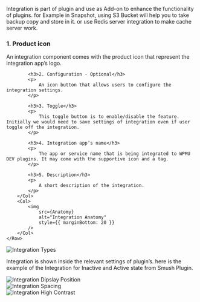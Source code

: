 

<Section title="Overview">
	<p>
		Integration is part of plugin and use as Add-on to enhance the functionality
		of plugins. for Example in Snapshot, using S3 Bucket will help you to take
		backup copy and store in it. or use Redis server integration to make cache
		server work.
	</p>
</Section>

<Section title="Anatomy" style={{ paddingTop: 20 }}>
	<Row>
		<Col>
			<h3>1. Product icon</h3>
			<p>
				An integration component comes with the product icon that represent the
				integration app’s logo.
			</p>

    		<h3>2. Configuration - Optional</h3>
    		<p>
    			An icon button that allows users to configure the integration settings.
    		</p>

    		<h3>3. Toggle</h3>
    		<p>
    			This toggle button is to enable/disable the feature. Initially we would need to save settings of integration even if user toggle off the integration.
    		</p>

    		<h3>4. Integration app’s name</h3>
    		<p>
    			The app or service name that is being integrated to WPMU DEV plugins. It may come with the supportive icon and a tag.
    		</p>

    		<h3>5. Description</h3>
    		<p>
    			A short description of the integration.
    		</p>
    	</Col>
    	<Col>
    		<img
    			src={Anatomy}
    			alt="Integration Anatomy"
    			style={{ marginBottom: 20 }}
    		/>
    	</Col>
    </Row>

</Section>

<Section title="Types" style={{ paddingTop: 20 }}>
	<img src={Types} alt="Integration Types" />
</Section>

<Section title="Where and how to display?" style={{ paddingTop: 20 }}>
	<p>
		Integration is shown inside the relevant settings of plugin’s. here is the
		example of the Integration for Inactive and Active state from Smush Plugin.
	</p>
	<img src={Location} alt="Integration Dipslay Position" />
</Section>

<Section title="Spacing" style={{ paddingTop: 20 }}>
	<img src={Spacing} alt="Integration Spacing" />
</Section>

<Section title="High Contrast Mode" style={{ paddingTop: 20 }}>
	<img src={HighContrast} alt="Integration High Contrast" />
</Section>
